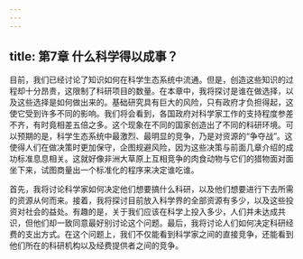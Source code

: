 ```yaml
---
---
---
```

title: 第7章 什么科学得以成事？
---




目前，我们已经讨论了知识如何在科学生态系统中流通。但是，创造这些知识的过程却十分昂贵，这限制了科研项目的数量。在本章中，我将探讨是谁在做选择，以及这些选择是如何做出来的。基础研究具有巨大的风险，只有政府才负担得起，这使它受到许多不同的影响。我们将会看到，各国政府对科学家工作的支持程度参差不齐，有时竟相差五倍之多。这个现象在不同的国家创造出了不同的科研环境。可以预期的是，科学生态系统中最激烈、最明显的竞争，乃是对资源的“争夺战”。这使得人们在做决策时更加保守，企图规避风险，因为这些决策与前面几章介绍的成功标准息息相关。这就好像非洲大草原上互相竞争的肉食动物与它们的猎物面对面坐下来，试图商量出一个标准化的程序来决定谁吃谁。

首先，我将讨论科学家如何决定他们想要搞什么科研，以及他们想要进行下去所需的资源从何而来。接着，我将探讨目前放入科学界的全部资源有多少，以及这些投资对社会的益处。有趣的是，关于我们应该在科学上投入多少，人们并未达成共识，但他们却一致同意最好别讨论这个问题。最后，我将讨论人们如何决定科研经费的支出方式。在这个问题上，我们不仅能看到科学家之间的直接竞争，还能看到他们所在的科研机构以及经费提供者之间的竞争。